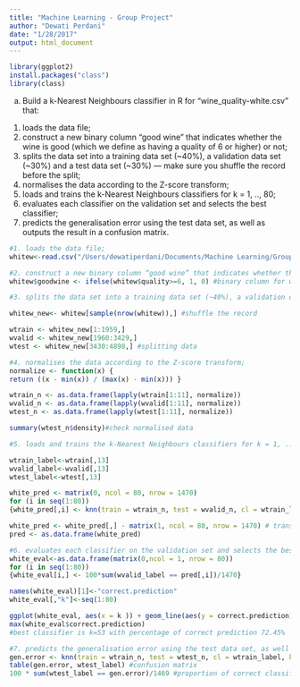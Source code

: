 ```yaml
---
title: "Machine Learning - Group Project"
author: "Dewati Perdani"
date: "1/28/2017"
output: html_document
---
```


```r
library(ggplot2)
install.packages("class")
library(class)
```

(a) Build a k-Nearest Neighbours classifier in R for “wine_quality-white.csv” that:
1. loads the data file;
2. construct a new binary column “good wine” that indicates whether the wine is good
(which we define as having a quality of 6 or higher) or not;
3. splits the data set into a training data set (~40%), a validation data set (~30%) and a
test data set (~30%) — make sure you shuffle the record before the split;
4. normalises the data according to the Z-score transform;
5. loads and trains the k-Nearest Neighbours classifiers for k = 1, .., 80;
6. evaluates each classifier on the validation set and selects the best classifier;
7. predicts the generalisation error using the test data set, as well as outputs the result
in a confusion matrix.

```r
#1. loads the data file;
whitew<-read.csv("/Users/dewatiperdani/Documents/Machine Learning/Group Project/winequality-white.csv",sep = ";", header = TRUE)

#2. construct a new binary column “good wine” that indicates whether the wine is good(which we define as having a quality of 6 or higher) or not
whitew$goodwine <- ifelse(whitew$quality>=6, 1, 0) #binary column for wine quality

#3. splits the data set into a training data set (~40%), a validation data set (~30%) and atest data set (~30%) — make sure you shuffle the record before the split;

whitew_new<- whitew[sample(nrow(whitew)),] #shuffle the record

wtrain <- whitew_new[1:1959,]
wvalid <- whitew_new[1960:3429,]
wtest <- whitew_new[3430:4898,] #splitting data

#4. normalises the data according to the Z-score transform;
normalize <- function(x) {
return ((x - min(x)) / (max(x) - min(x))) }

wtrain_n <- as.data.frame(lapply(wtrain[1:11], normalize))
wvalid_n <- as.data.frame(lapply(wvalid[1:11], normalize))
wtest_n <- as.data.frame(lapply(wtest[1:11], normalize))

summary(wtest_n$density)#check normalised data

#5. loads and trains the k-Nearest Neighbours classifiers for k = 1, .., 80;

wtrain_label<-wtrain[,13]
wvalid_label<-wvalid[,13]
wtest_label<-wtest[,13]

white_pred <- matrix(0, ncol = 80, nrow = 1470)
for (i in seq(1:80))
{white_pred[,i] <- knn(train = wtrain_n, test = wvalid_n, cl = wtrain_label, k = i)}

white_pred <- white_pred[,] - matrix(1, ncol = 80, nrow = 1470) # transform cell value 2 to 1 (good quality) and 1 to 0 (not good quality))
pred <- as.data.frame(white_pred)

#6. evaluates each classifier on the validation set and selects the best classifier;
white_eval<-as.data.frame(matrix(0,ncol = 1, nrow = 80))
for (i in seq(1:80))
{white_eval[i,] <- 100*sum(wvalid_label == pred[,i])/1470}

names(white_eval)[1]<-"correct.prediction"
white_eval[,"k"]<-seq(1:80)

ggplot(white_eval, aes(x = k )) + geom_line(aes(y = correct.prediction)) 
max(white_eval$correct.prediction)
#best classifier is k=53 with percentage of correct prediction 72.45%

#7. predicts the generalisation error using the test data set, as well as outputs the result in a confusion matrix.
gen.error <- knn(train = wtrain_n, test = wtest_n, cl = wtrain_label, k = 53)
table(gen.error, wtest_label) #confusion matrix 
100 * sum(wtest_label == gen.error)/1469 #proportion of correct classification for k=53 is 75.02%

```

